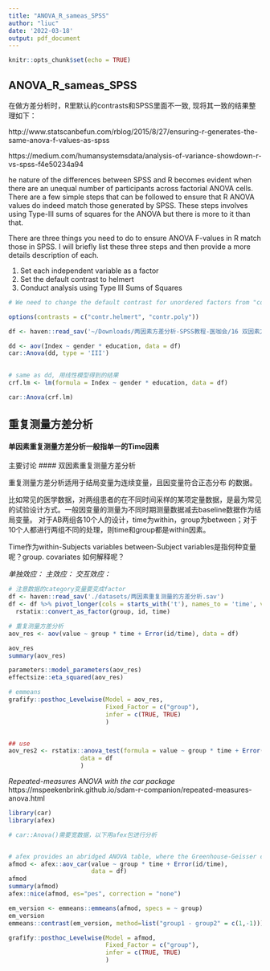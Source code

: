 ```yaml
---
title: "ANOVA_R_sameas_SPSS"
author: "liuc"
date: '2022-03-18'
output: pdf_document
---
```


```r
knitr::opts_chunk$set(echo = TRUE)
```

## ANOVA_R_sameas_SPSS

在做方差分析时，R里默认的contrasts和SPSS里面不一致, 现将其一致的结果整理如下：

http://www.statscanbefun.com/rblog/2015/8/27/ensuring-r-generates-the-same-anova-f-values-as-spss

https://medium.com/humansystemsdata/analysis-of-variance-showdown-r-vs-spss-f4e50234a94

he nature of the differences between SPSS and R becomes evident when there are an unequal number of participants across factorial ANOVA cells. There are a few simple steps that can be followed to ensure that R ANOVA values do indeed match those generated by SPSS. These steps involves using Type-III sums of squares for the ANOVA but there is more to it than that.


There are three things you need to do to ensure ANOVA F-values in R match those in SPSS. I will briefly list these three steps and then provide a more details description of each.

1. Set each independent variable as a factor
2. Set the default contrast to helmert
3. Conduct analysis using Type III Sums of Squares



```r
# We need to change the default contrast for unordered factors from "cont.treatment" to "contr.helmert". We do this with the command below

options(contrasts = c("contr.helmert", "contr.poly"))

df <- haven::read_sav('~/Downloads/两因素方差分析-SPSS教程-医咖会/16 双因素方差分析.sav')

dd <- aov(Index ~ gender * education, data = df)
car::Anova(dd, type = 'III')
           
```

```r
# same as dd, 用线性模型得到的结果
crf.lm <- lm(formula = Index ~ gender * education, data = df)

car::Anova(crf.lm)


```


## 重复测量方差分析
#### 单因素重复测量方差分析一般指单一的Time因素
主要讨论
#### 双因素重复测量方差分析

重复测量方差分析适用于结局变量为连续变量，且因变量符合正态分布 的数据。

比如常见的医学数据，对两组患者的在不同时间采样的某项定量数据，是最为常见的试验设计方式。一般因变量的测量为不同时期测量数据减去baseline数据作为结局变量。
对于AB两组各10个人的设计，time为within，group为between；对于10个人都进行两组不同的处理，则time和group都是within因素。

Time作为within-Subjects variables
between-Subject variables是指何种变量呢？group.
covariates 如何解释呢？

*单独效应：*
*主效应：*
*交互效应：*


```r
# 注意数据的category变量要变成factor
df <- haven::read_sav('./datasets/两因素重复测量的方差分析.sav')
df <- df %>% pivot_longer(cols = starts_with('t'), names_to = 'time', values_to = 'value') %>% 
  rstatix::convert_as_factor(group, id, time)

# 重复测量方差分析
aov_res <- aov(value ~ group * time + Error(id/time), data = df)

aov_res
summary(aov_res)

parameters::model_parameters(aov_res)
effectsize::eta_squared(aov_res)

# emmeans
grafify::posthoc_Levelwise(Model = aov_res,
                           Fixed_Factor = c("group"),
                           infer = c(TRUE, TRUE)
                           )


## use 
aov_res2 <- rstatix::anova_test(formula = value ~ group * time + Error(id/time),
                    data = df
                    )


```

*Repeated-measures ANOVA with the car package*
https://mspeekenbrink.github.io/sdam-r-companion/repeated-measures-anova.html

```r
library(car)
library(afex)

# car::Anova()需要宽数据，以下用afex包进行分析


# afex provides an abridged ANOVA table, where the Greenhouse-Geisser correction is automatically applied
afmod <- afex::aov_car(value ~ group * time + Error(id/time), 
                       data = df)
afmod
summary(afmod)
afex::nice(afmod, es="pes", correction = "none")

em_version <- emmeans::emmeans(afmod, specs = ~ group)
em_version
emmeans::contrast(em_version, method=list("group1 - group2" = c(1,-1)))

grafify::posthoc_Levelwise(Model = afmod,
                           Fixed_Factor = c("group"),
                           infer = c(TRUE, TRUE)
                           )

```







